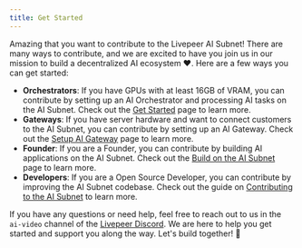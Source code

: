 ```yaml
---
title: Get Started
---
```


Amazing that you want to contribute to the Livepeer AI Subnet! There are many ways to contribute, and we are excited to have you join us in our mission to build a decentralized AI ecosystem ❤️. Here are a few ways you can get started:

- **Orchestrators**: If you have GPUs with at least 16GB of VRAM, you can contribute by setting up an AI Orchestrator and processing AI tasks on the AI Subnet. Check out the [Get Started](/ai/orchestrator/get_started) page to learn more.
- **Gateways**: If you have server hardware and want to connect customers to the AI Subnet, you can contribute by setting up an AI Gateway. Check out the [Setup AI Gateway](/ai/setup-gateway) page to learn more.
- **Founder**: If you are a Founder, you can contribute by building AI applications on the AI Subnet. Check out the [Build on the AI Subnet](/ai/builders) page to learn more.
- **Developers**: If you are a Open Source Developer, you can contribute by improving the AI Subnet codebase. Check out the guide on [Contributing to the AI Subnet](/ai/contribute-to-ai-subnet) to learn more.

If you have any questions or need help, feel free to reach out to us in the `ai-video` channel of the [Livepeer Discord](https://discord.gg/7w2R6v). We are here to help you get started and support you along the way. Let's build together! 🚀
